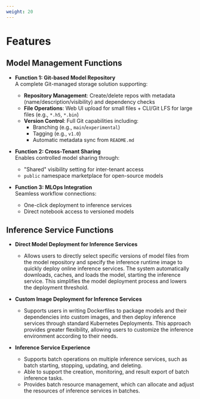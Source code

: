 ```yaml
---
weight: 20
---
```


# Features

## Model Management Functions

- **Function 1: Git-based Model Repository**  
  A complete Git-managed storage solution supporting:
  - **Repository Management**: Create/delete repos with metadata (name/description/visibility) and dependency checks
  - **File Operations**: Web UI upload for small files + CLI/Git LFS for large files (e.g., `*.h5`, `*.bin`)
  - **Version Control**: Full Git capabilities including:
    - Branching (e.g., `main`/`experimental`)
    - Tagging (e.g., `v1.0`)
    - Automatic metadata sync from `README.md`

- **Function 2: Cross-Tenant Sharing**  
  Enables controlled model sharing through:
  - "Shared" visibility setting for inter-tenant access  
  - `public` namespace marketplace for open-source models

- **Function 3: MLOps Integration**  
  Seamless workflow connections:
  - One-click deployment to inference services  
  - Direct notebook access to versioned models
   

## Inference Service Functions

- **Direct Model Deployment for Inference Services**
  * Allows users to directly select specific versions of model files from the model repository and specify the inference runtime image to quickly deploy online inference services. The system automatically downloads, caches, and loads the model, starting the inference service. This simplifies the model deployment process and lowers the deployment threshold.

- **Custom Image Deployment for Inference Services**
  * Supports users in writing Dockerfiles to package models and their dependencies into custom images, and then deploy inference services through standard Kubernetes Deployments. This approach provides greater flexibility, allowing users to customize the inference environment according to their needs.
  
- **Inference Service Experience**
  * Supports batch operations on multiple inference services, such as batch starting, stopping, updating, and deleting.
  * Able to support the creation, monitoring, and result export of batch inference tasks.
  * Provides batch resource management, which can allocate and adjust the resources of inference services in batches.


